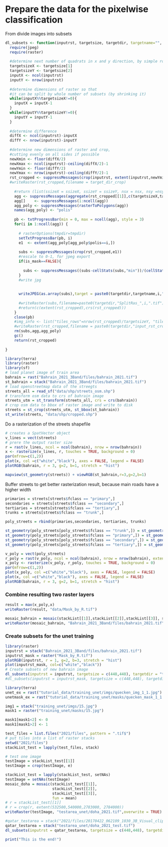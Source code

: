 # Prepare the data for the pixelwise classification

From divide images into subsets
```r
dl_subsets <- function(inputrst, targetsize, targetdir, targetname="", img_info_only = FALSE, is_mask = FALSE){
  require(jpeg)
  require(raster)
  
  #determine next number of quadrats in x and y direction, by simple rounding
  targetsizeX <- targetsize[1]
  targetsizeY <- targetsize[2]
  inputX <- ncol(inputrst)
  inputY <- nrow(inputrst)
  
  #determine dimensions of raster so that 
  #it can be split by whole number of subsets (by shrinking it)
  while(inputX%%targetsizeX!=0){
    inputX = inputX-1  
  }
  while(inputY%%targetsizeY!=0){
    inputY = inputY-1    
  }
  
  #determine difference
  diffX <- ncol(inputrst)-inputX
  diffY <- nrow(inputrst)-inputY
  
  #determine new dimensions of raster and crop, 
  #cutting evenly on all sides if possible
  newXmin <- floor(diffX/2)
  newXmax <- ncol(inputrst)-ceiling(diffX/2)-1
  newYmin <- floor(diffY/2)
  newYmax <- nrow(inputrst)-ceiling(diffY/2)-1
  rst_cropped <- suppressMessages(crop(inputrst, extent(inputrst,newYmin,newYmax,newXmin,newXmax)))
  #writeRaster(rst_cropped,filename = target_dir_crop)
  
    #return (list(ssizeX = ssizeX, ssizeY = ssizeY, nsx = nsx, nsy =nsy))
    agg <- suppressMessages(aggregate(rst_cropped[[1]],c(targetsizeX,targetsizeY)))
    agg[]    <- suppressMessages(1:ncell(agg))
    agg_poly <- suppressMessages(rasterToPolygons(agg))
    names(agg_poly) <- "polis"
    
    pb <- txtProgressBar(min = 0, max = ncell(agg), style = 3)
    for(i in 1:ncell(agg)) {
      
      # rasterOptions(tmpdir=tmpdir)
      setTxtProgressBar(pb, i)
      e1  <- extent(agg_poly[agg_poly$polis==i,])
      
      subs <- suppressMessages(crop(rst_cropped,e1))
      #rescale to 0-1, for jpeg export
      if(is_mask==FALSE){
        
        subs <- suppressMessages((subs-cellStats(subs,"min"))/(cellStats(subs,"max")-cellStats(subs,"min")))
      } 
      #write jpg
      
     
      writeJPEG(as.array(subs),target = paste0(targetdir,targetname,i,".jpg"),quality = 1)
      
      #writeRaster(subs,filename=paste0(targetdir,"SplitRas_",i,".tif"),overwrite=TRUE) 
      #return(c(extent(rst_cropped),crs(rst_cropped)))
    }
    close(pb)
    #img_info <- list("tiles_rows"=nrow(rst_cropped)/targetsizeY, "tiles_cols"=ncol(rst_cropped)/targetsizeX,"crs"= crs(rst_cropped),"extent"=extent(rst_cropped))
    #writeRaster(rst_cropped,filename = paste0(targetdir,"input_rst_cropped.tif"))
    rm(subs,agg,agg_poly)
    gc()
    return(rst_cropped)
  
}
```

```r
library(terra)
library(raster)
library(sf)
# load planet image of train area
bahrain = rast("Bahrain_2021_3Band/files/bahrain_2021.tif")
st_bahrain = stack("Bahrain_2021_3Band/files/bahrain_2021.tif")
# load openstreetmap data of the streegts
streets_all = read_sf("data/shp/streets_osm.shp")
# transform osm data to crs of bahrain image
streets_utm = st_transform(streets_all, crs = crs(bahrain))
# crop osm data to bbox of raster image and write to disk
streets = st_crop(streets_utm, st_bbox(st_bahrain))
st_write(streets, "data/shp/cropped.shp")
```

Do a rasterization of the streets shapefile
```r
# creates a SpatVector object
v_lines = vect(streets)
# prere the output raster size
r = rast(v_lines, ncol = ncol(bahrain), nrow = nrow(bahrain))
x <- rasterize(v_lines, r, touches = TRUE, background = 0)
par(mfrow=c(1,2))
plot(x, col =c("white","black"), axes = FALSE, legend = FALSE)
plotRGB(bahrain, r = 3, g=2, b=1, stretch = "hist")
```

```r
mapview(st_geometry(streets)) + viewRGB(st_bahrain,r=3,g=2,b=1)
```


Buffer streets to get better rasterization result, because main roads have a higher width
```r
primaries = streets[streets$fclass == "primary",]
secondaries = streets[streets$fclass == "secondary",]
tertiaries = streets[streets$fclass == "tertiary",]
trunks = streets[streets$fclass == "trunk",]

poly_streets = rbind(primaries,secondaries, tertiaries, trunks)

st_geometry(poly_streets[poly_streets$fclass == "trunk",]) = st_geometry(st_buffer(trunks, dist = 6))
st_geometry(poly_streets[poly_streets$fclass == "primary",]) = st_geometry(st_buffer(primaries, dist = 5))
st_geometry(poly_streets[poly_streets$fclass == "secondary",]) = st_geometry(st_buffer(secondaries, dist = 4))
st_geometry(poly_streets[poly_streets$fclass == "tertiary",]) = st_geometry(st_buffer(tertiaries, dist = 3))
```

```r
v_poly = vect(poly_streets)
r_poly = rast(v_poly, ncol = ncol(bahrain), nrow = nrow(bahrain), extent = ext(x))
x_poly <- rasterize(v_poly, r_poly, touches = TRUE, background = 0)
par(mfrow=c(1,2))
plot(x_poly, col =c("white","black"), axes = FALSE, legend = FALSE)
plot(x, col =c("white","black"), axes = FALSE, legend = FALSE)
plotRGB(bahrain, r = 3, g=2, b=1, stretch = "hist")
```

### Combine resulting two raster layers
```r
result = max(x_poly,x)
writeRaster(result, "data/Mask_by_R.tif")
```

```r
mosaic_bahrain = mosaic(stackList[[1]],stackList[[2]],stackList[[3]], stackList[[4]], fun = mean)
writeRaster(mosaic_bahrain, "Bahrain_2021_3Band/files/bahrain_2021.tif", overwrite = TRUE)
```


### Create subsets for the unet training
```r
library(raster)
inputrst = stack("Bahrain_2021_3Band/files/bahrain_2021.tif")
inputrst_mask = raster("Mask_by_R.tif")
plotRGB(inputrst, r = 1, g=2, b=3, stretch = "hist")
plot(inputrst_mask, col=c("white","black"))
# Create subsets of new bahrain image
dl_subsets(inputrst = inputrst, targetsize = c(448,448), targetdir = "training_unet/imgs/")
#dl_subsets(inputrst = inputrst_mask, targetsize = c(448,448), targetdir = "training_unet/masks/")
```

```r
library(terra)
unet_ex = rast("tutorial_data/training_unet/imgs/quecken_img_1_1.jpg")
unetmask_ex = rast("tutorial_data/training_unet/masks/quecken_mask_1_1.jpg")
```

```r
img1 = stack("training_unet/imgs/15.jpg")
mask1 = raster("training_unet/masks/15.jpg")
```

```r
mask1[mask1<2] <- 0
mask1[mask1>2] <- 1
```


```r
test_files = list.files("2021/files", pattern = ".tif$") 
# put tiles into a list of raster stacks
setwd("2021/files")
stackList_test = lapply(test_files, stack)

# test one image
testImage = stackList_test[[1]]
testImage = crop(testImage, e)

stackList_test = lapply(stackList_test, setNAs)
testImage = setNAs(testImage)
mosaic_doha = mosaic(stackList_test[[1]],
                     stackList_test[[2]],
                     stackList_test[[3]],
                     fun = mean)
# r = stackList_test[[1]]
# r = crop(r, extent(532500,540000,2783000, 2784000))
writeRaster(testImage, "testarea_unet/doha_2021.tif",overwrite = TRUE)

```


```r
#qatar_testarea = stack("2021/files/20170422_062109_1030_3B_Visual_clip.tif")
qatar_testarea = stack("testarea_unet/doha_2021_test.tif")
dl_subsets(inputrst = qatar_testarea, targetsize = c(448,448), targetdir = "testarea_unet/subsets/")
```



```r
print("This is the end!")
```

